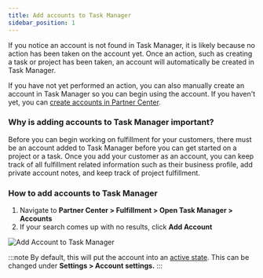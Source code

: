```yaml
---
title: Add accounts to Task Manager
sidebar_position: 1
---
```


If you notice an account is not found in Task Manager, it is likely because no action has been taken on the account yet. Once an action, such as creating a task or project has been taken, an account will automatically be created in Task Manager.

If you have not yet performed an action, you can also manually create an account in Task Manager so you can begin using the account. If you haven't yet, you can [create accounts in Partner Center](/fulfillment/partner-center/create-accounts-in-partner-center).

### **Why is adding accounts to Task Manager important?**

Before you can begin working on fulfillment for your customers, there must be an account added to Task Manager before you can get started on a project or a task. Once you add your customer as an account, you can keep track of all fulfillment related information such as their business profile, add private account notes, and keep track of project fulfillment.

### **How to add accounts to Task Manager**

1. Navigate to **Partner Center > Fulfillment > Open Task Manager > Accounts**
2. If your search comes up with no results, click **Add Account**

![Add Account to Task Manager](/img/task-manager/add-account-to-task-manager.jpg)

:::note
By default, this will put the account into an [active state](/fulfillment/open-task-manager/account-settings). This can be changed under **Settings > Account settings.**
:::